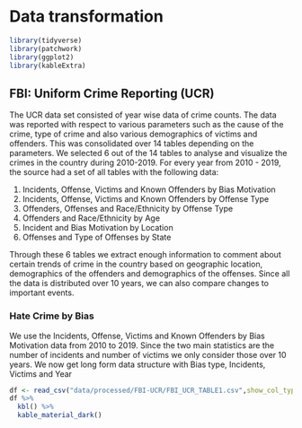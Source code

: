 # Data transformation

```R
library(tidyverse)
library(patchwork)
library(ggplot2)
library(kableExtra)

```

## FBI: Uniform Crime Reporting (UCR)

The UCR data set consisted of year wise data of crime counts. The data was reported with respect to various parameters such as the cause of the crime, type of crime and also various demographics of victims and offenders. This was consolidated over 14 tables depending on the parameters. We selected 6 out of the 14 tables to analyse and visualize the crimes in the country during 2010-2019. 
For every year from 2010 - 2019, the source had a set of all tables with the following data:

1. Incidents, Offense, Victims and Known Offenders by Bias Motivation
2. Incidents, Offense, Victims and Known Offenders by Offense Type
3. Offenders, Offenses and Race/Ethnicity by Offense Type
4. Offenders and Race/Ethnicity by Age
5. Incident and Bias Motivation by Location
6. Offenses and Type of Offenses by State

Through these 6 tables we extract enough information to comment about certain trends of crime in the country based on geographic location, demographics of the offenders and demographics of the offenses. Since all the data is distributed over 10 years, we can also compare changes to important events.

### Hate Crime by Bias
We use the Incidents, Offense, Victims and Known Offenders by Bias Motivation data from 2010 to 2019. Since the two main statistics are the number of incidents and number of victims we only consider those over 10 years. We now get long form data structure with Bias type, Incidents, Victims and Year

```R
df <- read_csv("data/processed/FBI-UCR/FBI_UCR_TABLE1.csv",show_col_types = FALSE)
df %>%
  kbl() %>%
  kable_material_dark()
```